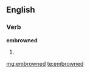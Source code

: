 ==English==

===Verb===
'''embrowned'''

# {{past of|[[embrown]]}}

[[mg:embrowned]]
[[te:embrowned]]